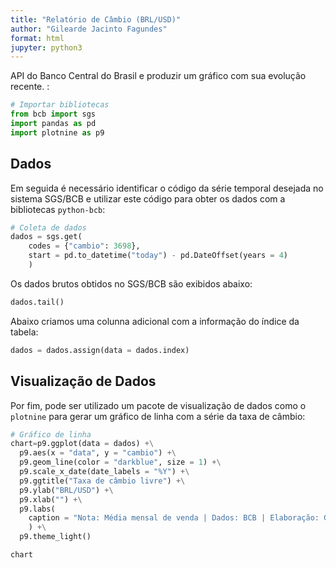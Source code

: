```yaml
---
title: "Relatório de Câmbio (BRL/USD)"
author: "Gilearde Jacinto Fagundes"
format: html
jupyter: python3
---
```


 API do Banco Central do Brasil e produzir um gráfico com sua evolução recente. :

```python
# Importar bibliotecas
from bcb import sgs
import pandas as pd
import plotnine as p9
```

## Dados

Em seguida é necessário identificar o código da série temporal desejada no sistema SGS/BCB e utilizar este código para obter os dados com a bibliotecas `python-bcb`:

```python
# Coleta de dados
dados = sgs.get(
    codes = {"cambio": 3698},
    start = pd.to_datetime("today") - pd.DateOffset(years = 4)
    )
```

Os dados brutos obtidos no SGS/BCB são exibidos abaixo:

```python
dados.tail()
```

Abaixo criamos uma colunna adicional com a informação do índice da tabela:

```python
dados = dados.assign(data = dados.index)
```

## Visualização de Dados

Por fim, pode ser utilizado um pacote de visualização de dados como o `plotnine` para gerar um gráfico de linha com a série da taxa de câmbio:

```python
# Gráfico de linha
chart=p9.ggplot(data = dados) +\
  p9.aes(x = "data", y = "cambio") +\
  p9.geom_line(color = "darkblue", size = 1) +\
  p9.scale_x_date(date_labels = "%Y") +\
  p9.ggtitle("Taxa de câmbio livre") +\
  p9.ylab("BRL/USD") +\
  p9.xlab("") +\
  p9.labs(
    caption = "Nota: Média mensal de venda | Dados: BCB | Elaboração: Gilearde Jacinto Fagundes"
    ) +\
  p9.theme_light()

```

```python
chart
```
